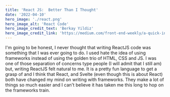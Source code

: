 ```yaml
---
title: 'React JS:  Better Than I Thought'
date: '2022-04-10'
hero_image: './react.png'
hero_image_alt: 'React Code'
hero_image_credit_text: 'Berkay Yildiz'
hero_image_credit_link: 'https://medium.com/front-end-weekly/a-quick-introduction-to-hooks-in-reactjs-bfbe2c86634c'
---
```


I'm going to be honest, I never thought that writing ReactJS code was something that I was ever going to do. I used hate the idea of using frameworks instead of using the golden trio of HTML, CSS and JS. I was one of those separation of concerns type people (I will admit that I still am) but, writing ReactJS felt natural to me. It is a pretty fun language to get a grasp of and I think that React, and Svelte (even though this is about React) both have changed my mind on writing with frameworks. They make a lot of things so much easier and I can't believe it has taken me this long to hop on the frameworks train.
